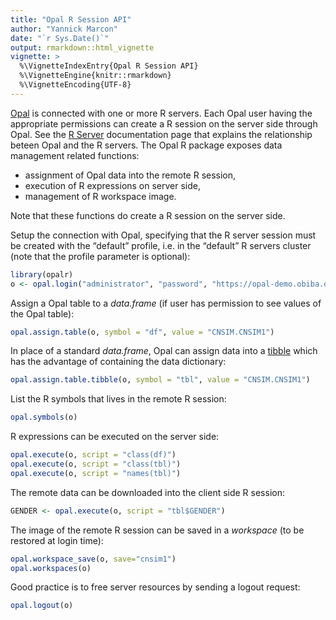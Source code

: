 ```yaml
---
title: "Opal R Session API"
author: "Yannick Marcon"
date: "`r Sys.Date()`"
output: rmarkdown::html_vignette
vignette: >
  %\VignetteIndexEntry{Opal R Session API}
  %\VignetteEngine{knitr::rmarkdown}
  %\VignetteEncoding{UTF-8}
---
```


[Opal](https://www.obiba.org/pages/products/opal/) is connected with one or more R servers. Each Opal user having the appropriate permissions can create a R session on the server side through Opal. See the [R Server](http://opaldoc.obiba.org/en/latest/admin/rserver.html) documentation page that explains the relationship beteen Opal and the R servers. The Opal R package exposes data management related functions:

* assignment of Opal data into the remote R session,
* execution of R expressions on server side,
* management of R workspace image.

Note that these functions do create a R session on the server side.

Setup the connection with Opal, specifying that the R server session must be created with the "default" profile, i.e. in the "default" R servers cluster (note that the profile parameter is optional):

```r
library(opalr)
o <- opal.login("administrator", "password", "https://opal-demo.obiba.org", profile = "default")
```

Assign a Opal table to a *data.frame* (if user has permission to see values of the Opal table):

```r
opal.assign.table(o, symbol = "df", value = "CNSIM.CNSIM1")
```

In place of a standard *data.frame*, Opal can assign data into a [tibble](https://tibble.tidyverse.org/) which has the advantage of containing the data dictionary:

```r
opal.assign.table.tibble(o, symbol = "tbl", value = "CNSIM.CNSIM1")
```

List the R symbols that lives in the remote R session:

```r
opal.symbols(o)
```

R expressions can be executed on the server side:

```r
opal.execute(o, script = "class(df)")
opal.execute(o, script = "class(tbl)")
opal.execute(o, script = "names(tbl)")
```

The remote data can be downloaded into the client side R session:

```r
GENDER <- opal.execute(o, script = "tbl$GENDER")
```

The image of the remote R session can be saved in a *workspace* (to be restored at login time):

```r
opal.workspace_save(o, save="cnsim1")
opal.workspaces(o)
```


Good practice is to free server resources by sending a logout request:

```r
opal.logout(o)
```

